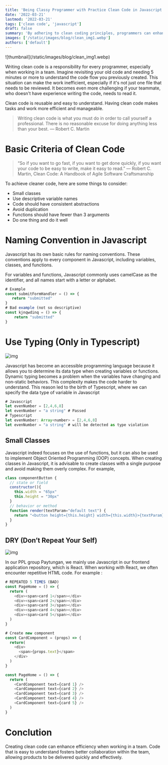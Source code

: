 ```yaml
---
title: 'Being Classy Programmer with Practice Clean Code in Javascript'
date: '2022-03-21'
lastmod: '2022-03-21'
tags: ['clean code', 'javascript']
draft: false
summary: 'By adhering to clean coding principles, programmers can enhance the quality of their code, collaborate more effectively with team members, and ultimately become classy programmers who produce reliable and elegant solutions in the world of JavaScript development.'
images: ['/static/images/blog/clean_img1.webp']
authors: ['default']
---
```


<div className={'flex items-center justify-center'}>
  ![thumbnail](/static/images/blog/clean_img1.webp)
</div>

Writing clean code is a responsibility for every programmer, especially when working in a team. Imagine revisiting your old code and needing 5 minutes or more to understand the code flow you previously created. This situation can make the work inefficient, especially if it's not just one file that needs to be reviewed. It becomes even more challenging if your teammate, who doesn't have experience writing the code, needs to read it.

Clean code is reusable and easy to understand. Having clean code makes tasks and work more efficient and manageable.

> Writing clean code is what you must do in order to call yourself a professional. There is no reasonable excuse for doing anything less than your best. — Robert C. Martin

# Basic Criteria of Clean Code

> “So if you want to go fast, if you want to get done quickly, if you want your code to be easy to write, make it easy to read.”
> ― Robert C. Martin, Clean Code: A Handbook of Agile Software Craftsmanship

To achieve cleaner code, here are some things to consider:

- Small classes
- Use descriptive variable names
- Code should have consistent abstractions
- Avoid duplication
- Functions should have fewer than 3 arguments
- Do one thing and do it well

# Naming Convention in Javascript

Javascript has its own basic rules for naming conventions. These conventions apply to every component in Javascript, including variables, classes, and functions.

For variables and functions, Javascript commonly uses camelCase as the identifier, and all names start with a letter or alphabet.

```javascript
# Example
const submitFormHandler = () => {
   return "submitted"
}
# Bad example (not so descriptive)
const kjnqwdinq = () => {
    return "submitted"
}
```

# Use Typing (Only in Typescript)

![img](/static/images/blog/clean_img2.webp)

Javascript has become an accessible programming language because it allows you to determine its data type when creating variables or functions. Dynamic typing becomes a problem when the variables have changing and non-static behaviors. This complexity makes the code harder to understand. This reason led to the birth of Typescript, where we can specify the data type of variable in Javascript

```javascript
# Javascript
let evenNumber = [2,4,6,8]
let evenNumber = "a string" # Passed
# Typescript
let evenNumber: Array<number> = [2,4,6,8]
let evenNumber = "a string" # will be detected as type violation
```

## Small Classes

Javascript indeed focuses on the use of functions, but it can also be used to implement Object Oriented Programming (OOP) concepts. When creating classes in Javascript, it is advisable to create classes with a single purpose and avoid making them overly complex. For example,

```javascript
class componentButton {
  // state or field
  constructor(){
    this.width = "65px"
    this.height = "30px"
  }
  // behavior or method
  function render(textParam="default text") {
    return "<button height={this.height} width={this.width}>{textParam}</button>"
  }
}
```

## DRY (Don’t Repeat Your Self)

![img](/static/images/blog/clean_img3.webp)

In our PPL group Paytungan, we mainly use Javascript in our frontend application repository, which is React. When working with React, we often encounter repetitive HTML code. For example :

```javascript
# REPEATED 5 TIMES (BAD)
const PageHome = () => {
  return (
    <div><span>card 1</span></div>
    <div><span>card 2</span></div>
    <div><span>card 3</span></div>
    <div><span>card 4</span></div>
    <div><span>card 5</span></div>
  )
}

# Create new component
const CardComponent = (props) => {
  return(
    <div>
      <span>{props.text}</span>
    </div>
  )
}

const PageHome = () => {
  return (
    <CardComponent text={card 1} />
    <CardComponent text={card 2} />
    <CardComponent text={card 3} />
    <CardComponent text={card 4} />
    <CardComponent text={card 5} />
  )
}
```

# Conclution

Creating clean code can enhance efficiency when working in a team. Code that is easy to understand fosters better collaboration within the team, allowing products to be delivered quickly and effectively.
